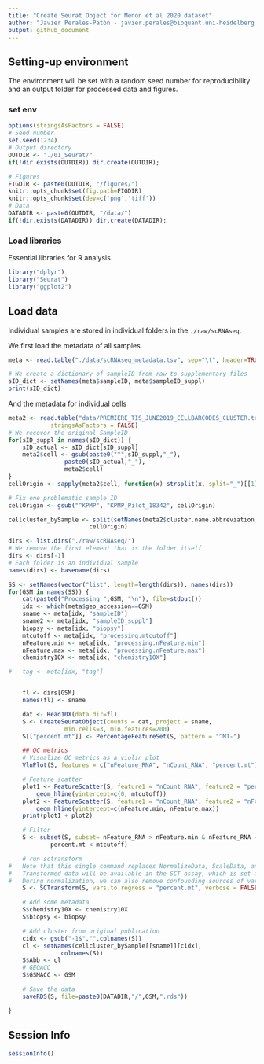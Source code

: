 ```yaml
---
title: "Create Seurat Object for Menon et al 2020 dataset"
author: "Javier Perales-Patón - javier.perales@bioquant.uni-heidelberg.de - ORCID:0000-0003-0780-6683"
output: github_document
---
```


## Setting-up environment
The environment will be set with a random seed number for reproducibility and 
an output folder for processed data and figures.

### set env
```r
options(stringsAsFactors = FALSE)
# Seed number
set.seed(1234)
# Output directory
OUTDIR <- "./01_Seurat/"
if(!dir.exists(OUTDIR)) dir.create(OUTDIR);

# Figures
FIGDIR <- paste0(OUTDIR, "/figures/")
knitr::opts_chunk$set(fig.path=FIGDIR)
knitr::opts_chunk$set(dev=c('png','tiff'))
# Data
DATADIR <- paste0(OUTDIR, "/data/")
if(!dir.exists(DATADIR)) dir.create(DATADIR);
```

### Load libraries
Essential libraries for R analysis.
```r
library("dplyr")
library("Seurat")
library("ggplot2")
```

## Load data
Individual samples are stored in individual folders in the `./raw/scRNAseq`.

We first load the metadata of all samples.
```r
meta <- read.table("./data/scRNAseq_metadata.tsv", sep="\t", header=TRUE, stringsAsFactors=FALSE, quote = "")

# We create a dictionary of sampleID from raw to supplementary files
sID_dict <- setNames(meta$sampleID, meta$sampleID_suppl)
print(sID_dict)
```
And the metadata for individual cells

```r
meta2 <- read.table("data/PREMIERE_TIS_JUNE2019_CELLBARCODES_CLUSTER.txt", sep="\t", header=TRUE,
		    stringsAsFactors = FALSE)
# We recover the original SampleID
for(sID_suppl in names(sID_dict)) {
	sID_actual <- sID_dict[sID_suppl]
	meta2$cell <- gsub(paste0("^",sID_suppl,"_"),
			    paste0(sID_actual,"_"),
			    meta2$cell)
}
cellOrigin <- sapply(meta2$cell, function(x) strsplit(x, split="_")[[1]][1])

# Fix one problematic sample ID
cellOrigin <- gsub("^KPMP", "KPMP_Pilot_18342", cellOrigin)

cellcluster_bySample <- split(setNames(meta2$cluster.name.abbreviation, meta2$cell),
				       cellOrigin)
```


```r
dirs <- list.dirs("./raw/scRNAseq/")
# We remove the first element that is the folder itself
dirs <- dirs[-1]
# Each folder is an individual sample
names(dirs) <- basename(dirs)

SS <- setNames(vector("list", length=length(dirs)), names(dirs))
for(GSM in names(SS)) {
	cat(paste0("Processing ",GSM, "\n"), file=stdout())
	idx <- which(meta$geo_accession==GSM)
	sname <- meta[idx, "sampleID"]
	sname2 <- meta[idx, "sampleID_suppl"]
	biopsy <- meta[idx, "biopsy"]
	mtcutoff <- meta[idx, "processing.mtcutoff"]
	nFeature.min <- meta[idx, "processing.nFeature.min"]
	nFeature.max <- meta[idx, "processing.nFeature.max"]
	chemistry10X <- meta[idx, "chemistry10X"]

# 	tag <- meta[idx, "tag"]


	fl <- dirs[GSM] 
	names(fl) <- sname

	dat <- Read10X(data.dir=fl)
	S <- CreateSeuratObject(counts = dat, project = sname, 
				min.cells=3, min.features=200)
	S[["percent.mt"]] <- PercentageFeatureSet(S, pattern = "^MT-")

	## QC metrics
	# Visualize QC metrics as a violin plot
	VlnPlot(S, features = c("nFeature_RNA", "nCount_RNA", "percent.mt"), ncol = 3)

	# Feature scatter
	plot1 <- FeatureScatter(S, feature1 = "nCount_RNA", feature2 = "percent.mt") + 
		geom_hline(yintercept=c(0, mtcutoff))
	plot2 <- FeatureScatter(S, feature1 = "nCount_RNA", feature2 = "nFeature_RNA") +
		geom_hline(yintercept=c(nFeature.min, nFeature.max))
	print(plot1 + plot2)

	# Filter
	S <- subset(S, subset= nFeature_RNA > nFeature.min & nFeature_RNA < nFeature.max &
		    percent.mt < mtcutoff)

	# run sctransform
# 	Note that this single command replaces NormalizeData, ScaleData, and FindVariableFeatures.
# 	Transformed data will be available in the SCT assay, which is set as the default after running sctransform
# 	During normalization, we can also remove confounding sources of variation, for example, mitochondrial mapping percentage
	S <- SCTransform(S, vars.to.regress = "percent.mt", verbose = FALSE)

	# Add some metadata
	S$chemistry10X <- chemistry10X
	S$biopsy <- biopsy

	# Add cluster from original publication
	cidx <- gsub("-1$","",colnames(S))
	cl <- setNames(cellcluster_bySample[[sname]][cidx], 
		       colnames(S))
	S$Abb <- cl
	# GEOACC
	S$GSMACC <- GSM

	# Save the data
	saveRDS(S, file=paste0(DATADIR,"/",GSM,".rds"))

}
```

## Session Info
```r
sessionInfo()
```


